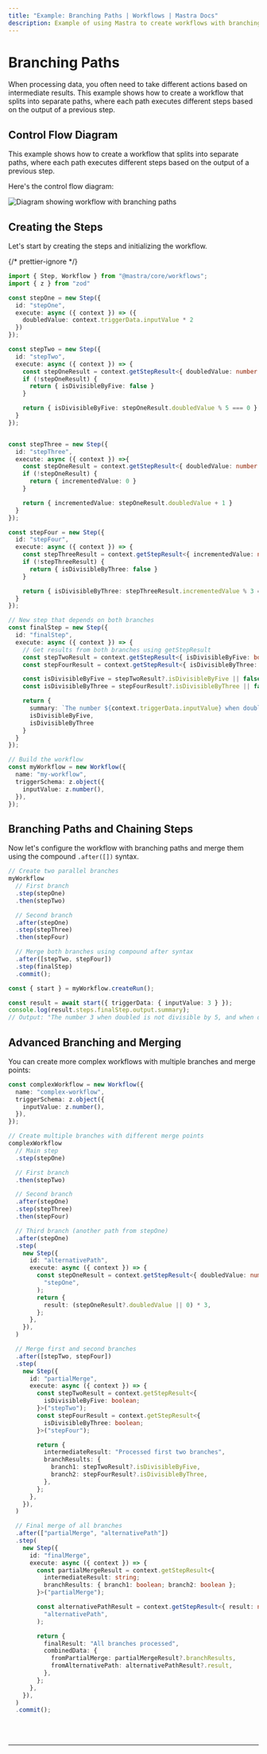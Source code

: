 ```yaml
---
title: "Example: Branching Paths | Workflows | Mastra Docs"
description: Example of using Mastra to create workflows with branching paths based on intermediate results.
---
```



# Branching Paths

When processing data, you often need to take different actions based on intermediate results. This example shows how to create a workflow that splits into separate paths, where each path executes different steps based on the output of a previous step.

## Control Flow Diagram

This example shows how to create a workflow that splits into separate paths, where each path executes different steps based on the output of a previous step.

Here's the control flow diagram:

<img
  src="/subscribed-chains.png"
  alt="Diagram showing workflow with branching paths"
/>

## Creating the Steps

Let's start by creating the steps and initializing the workflow.

{/* prettier-ignore */}
```ts showLineNumbers copy
import { Step, Workflow } from "@mastra/core/workflows";
import { z } from "zod"

const stepOne = new Step({
  id: "stepOne",
  execute: async ({ context }) => ({
    doubledValue: context.triggerData.inputValue * 2
  })
});

const stepTwo = new Step({
  id: "stepTwo",
  execute: async ({ context }) => {
    const stepOneResult = context.getStepResult<{ doubledValue: number }>("stepOne");
    if (!stepOneResult) {
      return { isDivisibleByFive: false }
    }

    return { isDivisibleByFive: stepOneResult.doubledValue % 5 === 0 }
  }
});


const stepThree = new Step({
  id: "stepThree",
  execute: async ({ context }) =>{
    const stepOneResult = context.getStepResult<{ doubledValue: number }>("stepOne");
    if (!stepOneResult) {
      return { incrementedValue: 0 }
    }

    return { incrementedValue: stepOneResult.doubledValue + 1 }
  }
});

const stepFour = new Step({
  id: "stepFour",
  execute: async ({ context }) => {
    const stepThreeResult = context.getStepResult<{ incrementedValue: number }>("stepThree");
    if (!stepThreeResult) {
      return { isDivisibleByThree: false }
    }

    return { isDivisibleByThree: stepThreeResult.incrementedValue % 3 === 0 }
  }
});

// New step that depends on both branches
const finalStep = new Step({
  id: "finalStep",
  execute: async ({ context }) => {
    // Get results from both branches using getStepResult
    const stepTwoResult = context.getStepResult<{ isDivisibleByFive: boolean }>("stepTwo");
    const stepFourResult = context.getStepResult<{ isDivisibleByThree: boolean }>("stepFour");

    const isDivisibleByFive = stepTwoResult?.isDivisibleByFive || false;
    const isDivisibleByThree = stepFourResult?.isDivisibleByThree || false;

    return {
      summary: `The number ${context.triggerData.inputValue} when doubled ${isDivisibleByFive ? 'is' : 'is not'} divisible by 5, and when doubled and incremented ${isDivisibleByThree ? 'is' : 'is not'} divisible by 3.`,
      isDivisibleByFive,
      isDivisibleByThree
    }
  }
});

// Build the workflow
const myWorkflow = new Workflow({
  name: "my-workflow",
  triggerSchema: z.object({
    inputValue: z.number(),
  }),
});
```

## Branching Paths and Chaining Steps

Now let's configure the workflow with branching paths and merge them using the compound `.after([])` syntax.

```ts showLineNumbers copy
// Create two parallel branches
myWorkflow
  // First branch
  .step(stepOne)
  .then(stepTwo)

  // Second branch
  .after(stepOne)
  .step(stepThree)
  .then(stepFour)

  // Merge both branches using compound after syntax
  .after([stepTwo, stepFour])
  .step(finalStep)
  .commit();

const { start } = myWorkflow.createRun();

const result = await start({ triggerData: { inputValue: 3 } });
console.log(result.steps.finalStep.output.summary);
// Output: "The number 3 when doubled is not divisible by 5, and when doubled and incremented is divisible by 3."
```

## Advanced Branching and Merging

You can create more complex workflows with multiple branches and merge points:

```ts showLineNumbers copy
const complexWorkflow = new Workflow({
  name: "complex-workflow",
  triggerSchema: z.object({
    inputValue: z.number(),
  }),
});

// Create multiple branches with different merge points
complexWorkflow
  // Main step
  .step(stepOne)

  // First branch
  .then(stepTwo)

  // Second branch
  .after(stepOne)
  .step(stepThree)
  .then(stepFour)

  // Third branch (another path from stepOne)
  .after(stepOne)
  .step(
    new Step({
      id: "alternativePath",
      execute: async ({ context }) => {
        const stepOneResult = context.getStepResult<{ doubledValue: number }>(
          "stepOne",
        );
        return {
          result: (stepOneResult?.doubledValue || 0) * 3,
        };
      },
    }),
  )

  // Merge first and second branches
  .after([stepTwo, stepFour])
  .step(
    new Step({
      id: "partialMerge",
      execute: async ({ context }) => {
        const stepTwoResult = context.getStepResult<{
          isDivisibleByFive: boolean;
        }>("stepTwo");
        const stepFourResult = context.getStepResult<{
          isDivisibleByThree: boolean;
        }>("stepFour");

        return {
          intermediateResult: "Processed first two branches",
          branchResults: {
            branch1: stepTwoResult?.isDivisibleByFive,
            branch2: stepFourResult?.isDivisibleByThree,
          },
        };
      },
    }),
  )

  // Final merge of all branches
  .after(["partialMerge", "alternativePath"])
  .step(
    new Step({
      id: "finalMerge",
      execute: async ({ context }) => {
        const partialMergeResult = context.getStepResult<{
          intermediateResult: string;
          branchResults: { branch1: boolean; branch2: boolean };
        }>("partialMerge");

        const alternativePathResult = context.getStepResult<{ result: number }>(
          "alternativePath",
        );

        return {
          finalResult: "All branches processed",
          combinedData: {
            fromPartialMerge: partialMergeResult?.branchResults,
            fromAlternativePath: alternativePathResult?.result,
          },
        };
      },
    }),
  )
  .commit();
```

<br />
<br />
<hr className="dark:border-[#404040] border-gray-300" />
<br />
<br />
<GithubLink
  link={
    "https://github.com/mastra-ai/mastra/blob/main/examples/basics/workflows/workflow-with-branching-paths"
  }
/>
